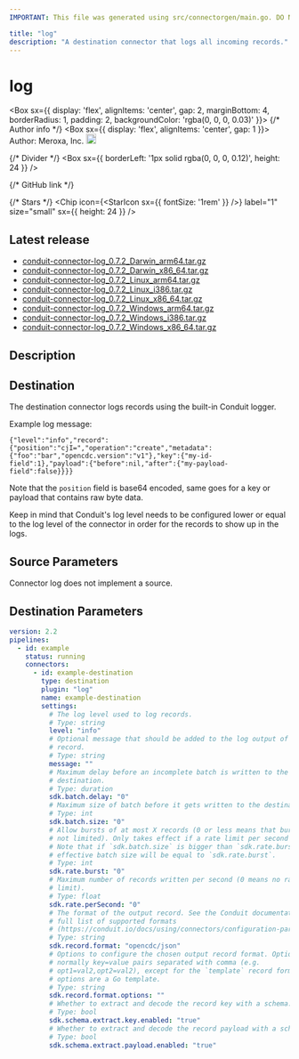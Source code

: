 ```yaml
---
IMPORTANT: This file was generated using src/connectorgen/main.go. DO NOT EDIT.

title: "log"
description: "A destination connector that logs all incoming records."
---
```



# log

<Box sx={{
  display: 'flex',
  alignItems: 'center',
  gap: 2,
  marginBottom: 4,
  borderRadius: 1,
  padding: 2,
  backgroundColor: 'rgba(0, 0, 0, 0.03)'
}}>
  {/* Author info */}
  <Box sx={{ display: 'flex', alignItems: 'center', gap: 1 }}>
    <span>Author: Meroxa, Inc.</span>
    <Tooltip title="Created by the Conduit team">
      <img src='/img/conduit/conduit-ring.png' width='18' alt="Conduit team logo" />
    </Tooltip>
  </Box>

  {/* Divider */}
  <Box sx={{ borderLeft: '1px solid rgba(0, 0, 0, 0.12)', height: 24 }} />

  {/* GitHub link */}
  <Link
    href="https://github.com/ConduitIO/conduit-connector-log"
    target="_blank"
    sx={{
      display: 'flex',
      alignItems: 'center',
      gap: 0.5,
      color: 'inherit',
      textDecoration: 'none',
      '&:hover': {
        textDecoration: 'underline'
      }
    }}
  >
    <GitHubIcon sx={{ fontSize: '1.5rem' }} />
  </Link>

  {/* Stars */}
  <Chip
    icon={<StarIcon sx={{ fontSize: '1rem' }} />}
    label="1"
    size="small"
    sx={{ height: 24 }}
  />
</Box>

## Latest release

- [conduit-connector-log_0.7.2_Darwin_arm64.tar.gz](https://conduit.gateway.scarf.sh/connector/download/ConduitIO/conduit-connector-log/releases/download/v0.7.2/conduit-connector-log_0.7.2_Darwin_arm64.tar.gz)
- [conduit-connector-log_0.7.2_Darwin_x86_64.tar.gz](https://conduit.gateway.scarf.sh/connector/download/ConduitIO/conduit-connector-log/releases/download/v0.7.2/conduit-connector-log_0.7.2_Darwin_x86_64.tar.gz)
- [conduit-connector-log_0.7.2_Linux_arm64.tar.gz](https://conduit.gateway.scarf.sh/connector/download/ConduitIO/conduit-connector-log/releases/download/v0.7.2/conduit-connector-log_0.7.2_Linux_arm64.tar.gz)
- [conduit-connector-log_0.7.2_Linux_i386.tar.gz](https://conduit.gateway.scarf.sh/connector/download/ConduitIO/conduit-connector-log/releases/download/v0.7.2/conduit-connector-log_0.7.2_Linux_i386.tar.gz)
- [conduit-connector-log_0.7.2_Linux_x86_64.tar.gz](https://conduit.gateway.scarf.sh/connector/download/ConduitIO/conduit-connector-log/releases/download/v0.7.2/conduit-connector-log_0.7.2_Linux_x86_64.tar.gz)
- [conduit-connector-log_0.7.2_Windows_arm64.tar.gz](https://conduit.gateway.scarf.sh/connector/download/ConduitIO/conduit-connector-log/releases/download/v0.7.2/conduit-connector-log_0.7.2_Windows_arm64.tar.gz)
- [conduit-connector-log_0.7.2_Windows_i386.tar.gz](https://conduit.gateway.scarf.sh/connector/download/ConduitIO/conduit-connector-log/releases/download/v0.7.2/conduit-connector-log_0.7.2_Windows_i386.tar.gz)
- [conduit-connector-log_0.7.2_Windows_x86_64.tar.gz](https://conduit.gateway.scarf.sh/connector/download/ConduitIO/conduit-connector-log/releases/download/v0.7.2/conduit-connector-log_0.7.2_Windows_x86_64.tar.gz)

## Description

## Destination

The destination connector logs records using the built-in Conduit logger.

Example log message:

```
{"level":"info","record":{"position":"cjI=","operation":"create","metadata":{"foo":"bar","opencdc.version":"v1"},"key":{"my-id-field":1},"payload":{"before":nil,"after":{"my-payload-field":false}}}}
```

Note that the `position` field is base64 encoded, same goes for a key or payload
that contains raw byte data.

Keep in mind that Conduit's log level needs to be configured lower or equal to
the log level of the connector in order for the records to show up in the logs.


## Source Parameters

Connector log does not implement a source.

## Destination Parameters

```yaml
version: 2.2
pipelines:
  - id: example
    status: running
    connectors:
      - id: example-destination
        type: destination
        plugin: "log"
        name: example-destination
        settings:
          # The log level used to log records.
          # Type: string
          level: "info"
          # Optional message that should be added to the log output of every
          # record.
          # Type: string
          message: ""
          # Maximum delay before an incomplete batch is written to the
          # destination.
          # Type: duration
          sdk.batch.delay: "0"
          # Maximum size of batch before it gets written to the destination.
          # Type: int
          sdk.batch.size: "0"
          # Allow bursts of at most X records (0 or less means that bursts are
          # not limited). Only takes effect if a rate limit per second is set.
          # Note that if `sdk.batch.size` is bigger than `sdk.rate.burst`, the
          # effective batch size will be equal to `sdk.rate.burst`.
          # Type: int
          sdk.rate.burst: "0"
          # Maximum number of records written per second (0 means no rate
          # limit).
          # Type: float
          sdk.rate.perSecond: "0"
          # The format of the output record. See the Conduit documentation for a
          # full list of supported formats
          # (https://conduit.io/docs/using/connectors/configuration-parameters/output-format).
          # Type: string
          sdk.record.format: "opencdc/json"
          # Options to configure the chosen output record format. Options are
          # normally key=value pairs separated with comma (e.g.
          # opt1=val2,opt2=val2), except for the `template` record format, where
          # options are a Go template.
          # Type: string
          sdk.record.format.options: ""
          # Whether to extract and decode the record key with a schema.
          # Type: bool
          sdk.schema.extract.key.enabled: "true"
          # Whether to extract and decode the record payload with a schema.
          # Type: bool
          sdk.schema.extract.payload.enabled: "true"
```
